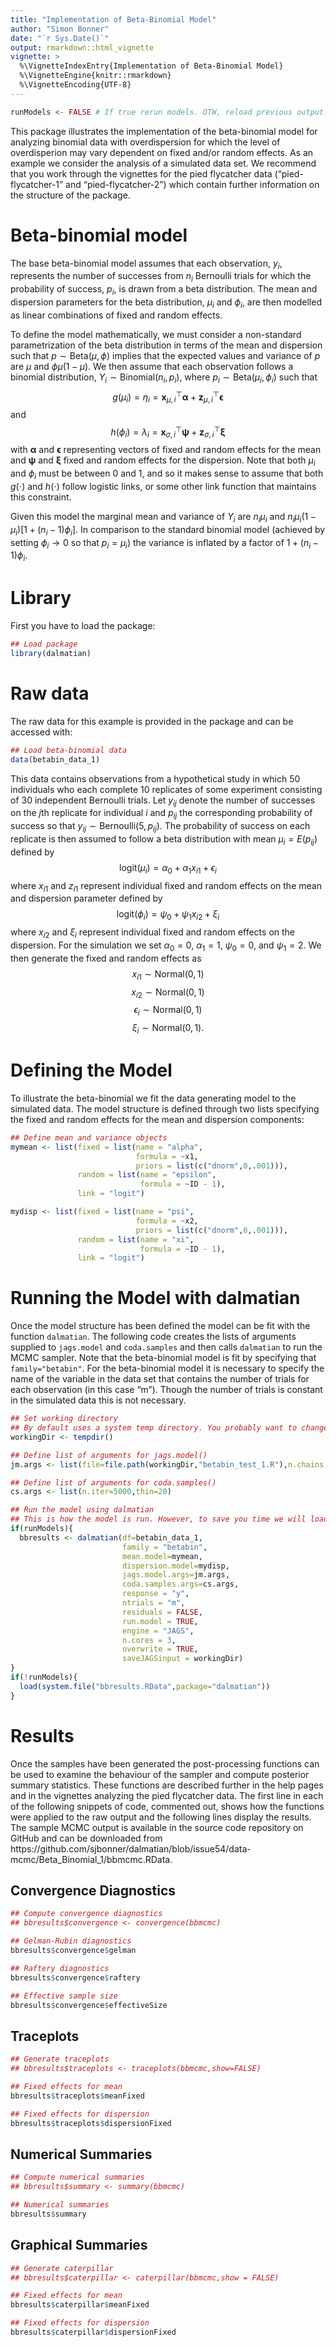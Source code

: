 ```yaml
---
title: "Implementation of Beta-Binomial Model"
author: "Simon Bonner"
date: "`r Sys.Date()`"
output: rmarkdown::html_vignette
vignette: >
  %\VignetteIndexEntry{Implementation of Beta-Binomial Model}
  %\VignetteEngine{knitr::rmarkdown}
  %\VignetteEncoding{UTF-8}
---
```


```r
runModels <- FALSE # If true rerun models. OTW, reload previous output.
```

This package illustrates the implementation of the beta-binomial model for analyzing binomial data with overdispersion for which the level of overdisperion may vary dependent on fixed and/or random effects. As an example we consider the analysis of a simulated data set. We recommend that you work through the vignettes for the pied flycatcher data ("pied-flycatcher-1" and "pied-flycatcher-2") which contain further information on the structure of the package.

# Beta-binomial model

The base beta-binomial model assumes that each observation, $y_i$, represents the number of successes from $n_i$ Bernoulli trials for which the probability of success, $p_i$, is drawn from a beta distribution. The mean and dispersion parameters for the beta distribution, $\mu_i$ and $\phi_i$, are then modelled as linear combinations of fixed and random effects. 

To define the model mathematically, we must consider a non-standard parametrization of the beta distribution in terms of the mean and dispersion such that $p \sim \mbox{Beta}(\mu,\phi)$ implies that the expected values and variance of $p$ are $\mu$ and $\phi \mu(1-\mu)$. We then assume that each observation follows a binomial distribution, $Y_i \sim \mbox{Binomial}(n_i,p_i)$, where $p_i \sim \mbox{Beta}(\mu_i,\phi_i)$ such that 
$$
g(\mu_i)=\eta_i=\mathbf x_{\mu,i}^\top \mathbf \alpha + \mathbf z_{\mu,i}^\top \mathbf \epsilon
$$
and 
$$
h(\phi_i)=\lambda_i= \mathbf x_{\sigma,i}^\top \mathbf \psi + \mathbf z_{\sigma,i}^\top \mathbf \xi
$$
with $\mathbf \alpha$ and $\mathbf \epsilon$ representing vectors of fixed and random effects for the mean and $\mathbf \psi$ and $\mathbf \xi$ fixed and random effects for the dispersion. Note that both $\mu_i$ and $\phi_i$ must be between 0 and 1, and so it makes sense to assume that both $g(\cdot)$ and $h(\cdot)$ follow logistic links, or some other link function that maintains this constraint. 

Given this model the marginal mean and variance of $Y_i$ are $n_i\mu_i$ and $n_i\mu_i(1-\mu_i)[1 + (n_i-1)\phi_i]$. In comparison to the standard binomial model (achieved by setting $\phi_i \to 0$ so that $p_i=\mu_i$) the variance is inflated by a factor of $1 + (n_i-1)\phi_i$. 

# Library

First you have to load the package:
```r
## Load package
library(dalmatian)
```

# Raw data

The raw data for this example is provided in the package and can be accessed with:
```r
## Load beta-binomial data
data(betabin_data_1)
```
This data contains observations from a hypothetical study in which 50 individuals who each complete 10 replicates of some experiment consisting of 30 independent Bernoulli trials. Let $y_{ij}$ denote the number of successes on the $j$th replicate for individual $i$ and $p_{ij}$ the corresponding probability of success so that $y_{ij} \sim \mbox{Bernoulli}(5,p_{ij})$. The probability of success on each replicate is then assumed to follow a beta distribution with mean $\mu_{i}=E(p_{ij})$ defined by
$$\mbox{logit}(\mu_{i})=\alpha_0 + \alpha_1 x_{i1} + \epsilon_{i}$$
where $x_{i1}$ and $z_{i1}$ represent individual fixed and random effects on the mean and dispersion parameter defined by
$$\mbox{logit}(\phi_{i})=\psi_0 + \psi_1 x_{i2} + \xi_{i}$$
where $x_{i2}$ and $\xi_{i}$ represent individual fixed and random effects on the dispersion. For the simulation we set $\alpha_0=0$, $\alpha_1=1$, $\psi_0=0$, and $\psi_1=2$. We then generate the fixed and random effects as
$$x_{i1} \sim \mbox{Normal}(0,1)$$
$$x_{i2} \sim \mbox{Normal}(0,1)$$
$$\epsilon_{i} \sim \mbox{Normal}(0,1)$$
$$\xi_{i} \sim \mbox{Normal}(0,1).$$

# Defining the Model

To illustrate the beta-binomial we fit the data generating model to the simulated data. The model structure is defined through two lists specifying the fixed and random effects for the mean and dispersion components:

```r
## Define mean and variance objects
mymean <- list(fixed = list(name = "alpha",
                            formula = ~x1,
                            priors = list(c("dnorm",0,.001))),
               random = list(name = "epsilon",
                             formula = ~ID - 1),
               link = "logit")

mydisp <- list(fixed = list(name = "psi",
                            formula = ~x2,
                            priors = list(c("dnorm",0,.001))),
               random = list(name = "xi",
                             formula = ~ID - 1),
               link = "logit")
```

# Running the Model with dalmatian

Once the model structure has been defined the model can be fit with the function `dalmatian`. The following code creates the lists of arguments supplied to `jags.model` and `coda.samples` and then calls `dalmatian` to run the MCMC sampler. Note that the beta-binomial model is fit by specifying that `family="betabin"`. For the beta-binomial model it is necessary to specify the name of the variable in the data set that contains the number of trials for each observation (in this case "m"). Though the number of trials is constant in the simulated data this is not necessary. 

```r

## Set working directory
## By default uses a system temp directory. You probably want to change this.
workingDir <- tempdir()

## Define list of arguments for jags.model()
jm.args <- list(file=file.path(workingDir,"betabin_test_1.R"),n.chains = 3, n.adapt = 1000)

## Define list of arguments for coda.samples()
cs.args <- list(n.iter=5000,thin=20)

## Run the model using dalmatian
## This is how the model is run. However, to save you time we will load output from a previous run instead.
if(runModels){
  bbresults <- dalmatian(df=betabin_data_1,
                         family = "betabin",
                         mean.model=mymean,
                         dispersion.model=mydisp,
                         jags.model.args=jm.args,
                         coda.samples.args=cs.args,
                         response = "y",
                         ntrials = "m",
                         residuals = FALSE,
                         run.model = TRUE,
                         engine = "JAGS",
                         n.cores = 3,
                         overwrite = TRUE,
                         saveJAGSinput = workingDir)
}
if(!runModels){
  load(system.file("bbresults.RData",package="dalmatian"))
}
```

# Results

Once the samples have been generated the post-processing functions can be used to examine the behaviour of the sampler and compute posterior summary statistics. These functions are described further in the help pages and in the vignettes analyzing the pied flycatcher data. The first line in each of the following snippets of code, commented out, shows how the functions were applied to the raw output and the following lines display the results. The sample MCMC output is available in the source code repository on GitHub and can be downloaded from https://github.com/sjbonner/dalmatian/blob/issue54/data-mcmc/Beta_Binomial_1/bbmcmc.RData.

## Convergence Diagnostics
```r
## Compute convergence diagnostics
## bbresults$convergence <- convergence(bbmcmc)

## Gelman-Rubin diagnostics
bbresults$convergence$gelman

## Raftery diagnostics
bbresults$convergence$raftery

## Effective sample size
bbresults$convergence$effectiveSize
```

## Traceplots
```r
## Generate traceplots
## bbresults$traceplots <- traceplots(bbmcmc,show=FALSE)

## Fixed effects for mean
bbresults$traceplots$meanFixed

## Fixed effects for dispersion
bbresults$traceplots$dispersionFixed
```

## Numerical Summaries
```r
## Compute numerical summaries
## bbresults$summary <- summary(bbmcmc)

## Numerical summaries
bbresults$summary

```

## Graphical Summaries
```r
## Generate caterpillar
## bbresults$caterpillar <- caterpillar(bbmcmc,show = FALSE)

## Fixed effects for mean
bbresults$caterpillar$meanFixed

## Fixed effects for dispersion
bbresults$caterpillar$dispersionFixed
```
